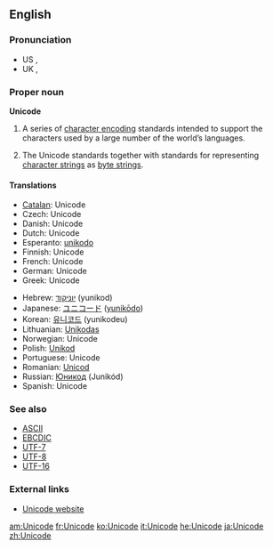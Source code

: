 ==English==
{{wikipedia}}

===Pronunciation===
*US {{IPA|/ˈjunɪˌkoːd/}}, {{SAMPA|/"junI%ko:d/}}
*UK {{IPA|/ˈjuːnɪˌkəʊd/}}, {{SAMPA|/"ju:nI%k@Ud/}}

===Proper noun===
'''Unicode'''

# {{computing}} A series of [[character encoding]] standards intended to support the characters used by a large number of the world’s languages.
# {{computing}} The Unicode standards together with standards for representing [[character strings]] as [[byte strings]].

====Translations====
{{top}}
*[[Catalan]]: Unicode {{m}}
*Czech: Unicode
*Danish: Unicode
*Dutch: Unicode
*Esperanto: [[unikodo]]
*Finnish: Unicode
*French: Unicode {{m}}
*German: Unicode
*Greek: Unicode {{n}}
{{mid}}
*Hebrew: [[יוניקוד]] (yunikod)
*Japanese: [[ユニコード]] ([[yunikōdo]])
*Korean: [[유니코드]] (yunikodeu)
*Lithuanian: [[Unikodas]]
*Norwegian: Unicode
*Polish: [[Unikod]]
*Portuguese: Unicode {{m}}
*Romanian: [[Unicod]] {{m}}
*Russian: [[Юникод]] (Junikód) {{m}}
*Spanish: Unicode {{m}}
{{bottom}}

===See also===
*[[ASCII]]
*[[EBCDIC]]
*[[UTF-7]]
*[[UTF-8]]
*[[UTF-16]]

===External links===
*[http://www.unicode.org Unicode website]

[[am:Unicode]]
[[fr:Unicode]]
[[ko:Unicode]]
[[it:Unicode]]
[[he:Unicode]]
[[ja:Unicode]]
[[zh:Unicode]]